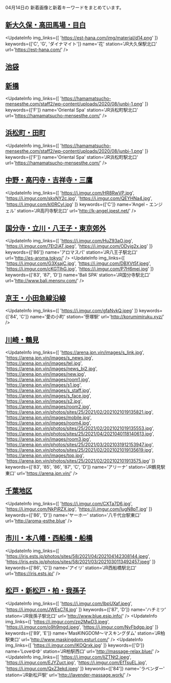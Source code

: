

04月14日の
新着画像と新着キーワードをまとめています。

<DmmAffiliateIns />

## [新大久保・高田馬場・目白](/busty/0020)
<UpdateInfo
    img_links={[
    'https://est-hana.com/img/material/d14.png'
    ]}
    keywords={['C', 'G', 'ダイナマイト']}
    name='花'
    station='JR大久保駅北口'
    url='https://est-hana.com/'
/>
<DmmAffiliateIns />

## [池袋](/busty/0030)
<DmmAffiliateIns />

## [新橋](/busty/0100)
<UpdateInfo
    img_links={[
    'https://hamamatsucho-mensesthe.com/staff2/wp-content/uploads/2020/08/junbi-1.png'
    ]}
    keywords={['F']}
    name='Oriental Spa'
    station='JR浜松町駅北口'
    url='https://hamamatsucho-mensesthe.com/'
/>
<DmmAffiliateIns />

## [浜松町・田町](/busty/0110)
<UpdateInfo
    img_links={[
    'https://hamamatsucho-mensesthe.com/staff2/wp-content/uploads/2020/08/junbi-1.png'
    ]}
    keywords={['F']}
    name='Oriental Spa'
    station='JR浜松町駅北口'
    url='https://hamamatsucho-mensesthe.com/'
/>
<DmmAffiliateIns />

## [中野・高円寺・吉祥寺・三鷹](/busty/0180)
<UpdateInfo
    img_links={[
    'https://i.imgur.com/HR8RwVP.jpg',
    'https://i.imgur.com/skxNY2c.jpg',
    'https://i.imgur.com/QEYHNa4.jpg',
    'https://i.imgur.com/kl0RCyl.jpg'
    ]}
    keywords={['C']}
    name='Angel・エンジェル'
    station='JR高円寺駅北口'
    url='http://k-angel.jpest.net/'
/>
<DmmAffiliateIns />

## [国分寺・立川・八王子・東京郊外](/busty/0200)
<UpdateInfo
    img_links={[
    'https://i.imgur.com/HuZ93aO.jpg',
    'https://i.imgur.com/7Et2iAT.jpeg',
    'https://i.imgur.com/ODyjg2x.jpg'
    ]}
    keywords={['86']}
    name='アロマスパ'
    station='JR八王子駅北口'
    url='http://es-aroma.tokyo/'
/>
<UpdateInfo
    img_links={[
    'https://i.imgur.com/G3XsajC.jpg',
    'https://i.imgur.com/DBXVt5f.jpeg',
    'https://i.imgur.com/cKGTIhG.jpg',
    'https://i.imgur.com/P7H6mei.jpg'
    ]}
    keywords={['83', '87', 'D']}
    name='Bali SPA'
    station='JR国分寺駅北口'
    url='http://www.bali.mensnv.com/'
/>
<DmmAffiliateIns />

## [京王・小田急線沿線](/busty/0260)
<UpdateInfo
    img_links={[
    'https://i.imgur.com/gfaNvkQ.jpeg'
    ]}
    keywords={['84', 'C']}
    name='愛の小町'
    station='笹塚駅'
    url='http://korumimiruku.xyz/'
/>
<DmmAffiliateIns />

## [川崎・鶴見](/busty/0320)
<UpdateInfo
    img_links={[
    'https://arena.jpn.vin/images/s_link.jpg',
    'https://arena.jpn.vin/images/s_news.jpg',
    'https://arena.jpn.vin/images/tel.jpg',
    'https://arena.jpn.vin/images/news_bj2.jpg',
    'https://arena.jpn.vin/images/new.jpg',
    'https://arena.jpn.vin/images/room1.jpg',
    'https://arena.jpn.vin/images/s1.jpg',
    'https://arena.jpn.vin/images/s_staff.jpg',
    'https://arena.jpn.vin/images/s_face.jpg',
    'https://arena.jpn.vin/images/s2.jpg',
    'https://arena.jpn.vin/images/room2.jpg',
    'https://arena.jpn.vin/photos/sites/25/2021/02/2021021019135821.jpg',
    'https://arena.jpn.vin/images/mobile.jpg',
    'https://arena.jpn.vin/images/room4.jpg',
    'https://arena.jpn.vin/photos/sites/25/2021/02/2021021019135553.jpg',
    'https://arena.jpn.vin/photos/sites/25/2021/04/2021040118140613.jpg',
    'https://arena.jpn.vin/images/room3.jpg',
    'https://arena.jpn.vin/photos/sites/25/2021/03/2021031912153947.jpg',
    'https://arena.jpn.vin/photos/sites/25/2021/02/2021021019135619.jpg',
    'https://arena.jpn.vin/images/top.jpg',
    'https://arena.jpn.vin/photos/sites/25/2021/02/202102101913575.jpg'
    ]}
    keywords={['83', '85', '86', '87', 'C', 'D']}
    name='アリーナ'
    station='JR鶴見駅東口'
    url='https://arena.jpn.vin/'
/>
<DmmAffiliateIns />

## [千葉地区](/busty/0500)
<UpdateInfo
    img_links={[
    'https://i.imgur.com/CXTa7D6.jpg',
    'https://i.imgur.com/NkPiRZX.jpg',
    'https://i.imgur.com/lugN8pT.jpg'
    ]}
    keywords={['86', 'D']}
    name='ヤーホー'
    station='八千代台駅東口'
    url='http://aroma-esthe.blue'
/>
<DmmAffiliateIns />

## [市川・本八幡・西船橋・船橋](/busty/0510)
<UpdateInfo
    img_links={[
    'https://iris.ests.jp/photos/sites/58/2021/04/202104142308144.jpeg',
    'https://iris.ests.jp/photos/sites/58/2021/03/2021030113492457.jpeg'
    ]}
    keywords={['86', 'C']}
    name='アイリ'
    station='JR西船橋駅北口'
    url='https://iris.ests.jp/'
/>
<DmmAffiliateIns />

## [松戸・新松戸・柏・我孫子](/busty/0520)
<UpdateInfo
    img_links={[
    'https://i.imgur.com/IbpUXaf.jpeg',
    'https://i.imgur.com/JWEsC74.jpg'
    ]}
    keywords={['87', 'D']}
    name='ハチミツ'
    station='JR我孫子駅北口'
    url='http://www.blue.esjp.info/'
/>
<UpdateInfo
    img_links={[
    'https://i.imgur.com/zp2MwD3.jpeg',
    'https://i.imgur.com/o9h9mgd.jpeg',
    'https://i.imgur.com/NvFbdgp.jpg'
    ]}
    keywords={['89', 'E']}
    name='MasKINGDOM～マスキングダム'
    station='JR柏駅東口'
    url='http://www.maskingdom.esturl.com/'
/>
<UpdateInfo
    img_links={[
    'https://i.imgur.com/IKOQrxk.jpg'
    ]}
    keywords={['D']}
    name='Loveゆゆ'
    station='JR柏駅西口'
    url='http://massage-relax.blue/'
/>
<UpdateInfo
    img_links={[
    'https://i.imgur.com/IjZTNt2.jpeg',
    'https://i.imgur.com/EJYZuct.jpg',
    'https://i.imgur.com/EfTsuEL.jpg',
    'https://i.imgur.com/QxZ3ekd.jpeg'
    ]}
    keywords={['84']}
    name='ラベンダー'
    station='JR新松戸駅'
    url='http://lavender-massage.work/'
/>
<DmmAffiliateIns />

<DmmAffiliateScript />

